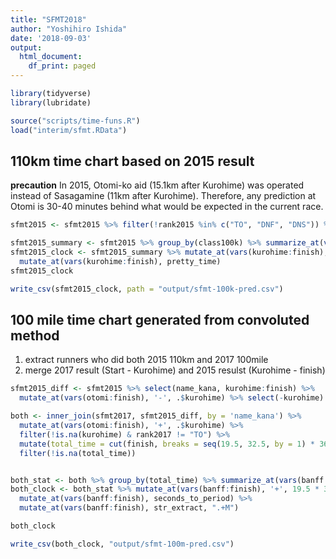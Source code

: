 ```yaml
---
title: "SFMT2018"
author: "Yoshihiro Ishida"
date: '2018-09-03'
output:
  html_document:
    df_print: paged
---
```


```r
library(tidyverse)
library(lubridate)

source("scripts/time-funs.R")
load("interim/sfmt.RData")
```


## 110km time chart based on 2015 result

__precaution__
In 2015, Otomi-ko aid (15.1km after Kurohime) was operated instead of Sasagamine (11km after Kurohime). Therefore, any prediction at Otomi is 30-40 minutes behind what would be expected in the current race.

```r
sfmt2015 <- sfmt2015 %>% filter(!rank2015 %in% c("TO", "DNF", "DNS")) %>% mutate(class100k = cut(finish, breaks = seq(9.5, 22.5, by = 1) * 3600, label = paste0(10:22, "h")))

sfmt2015_summary <- sfmt2015 %>% group_by(class100k) %>% summarize_at(vars(kurohime:finish), median, na.rm = T)
sfmt2015_clock <- sfmt2015_summary %>% mutate_at(vars(kurohime:finish), '+', 3600 * 5.5) %>% 
  mutate_at(vars(kurohime:finish), pretty_time)
sfmt2015_clock
```

```r
write_csv(sfmt2015_clock, path = "output/sfmt-100k-pred.csv")
```

## 100 mile time chart generated from convoluted method

1. extract runners who did both 2015 110km and 2017 100mile
2. merge 2017 result (Start - Kurohime) and 2015 resulst (Kurohime - finish)

```r
sfmt2015_diff <- sfmt2015 %>% select(name_kana, kurohime:finish) %>% 
  mutate_at(vars(otomi:finish), '-', .$kurohime) %>% select(-kurohime)

both <- inner_join(sfmt2017, sfmt2015_diff, by = 'name_kana') %>% 
  mutate_at(vars(otomi:finish), '+', .$kurohime) %>% 
  filter(!is.na(kurohime) & rank2017 != "TO") %>% 
  mutate(total_time = cut(finish, breaks = seq(19.5, 32.5, by = 1) * 3600, labels = c(paste0(20:32, 'h')))) %>% 
  filter(!is.na(total_time))


both_stat <- both %>% group_by(total_time) %>% summarize_at(vars(banff:finish), median, na.rm = T)
both_clock <- both_stat %>% mutate_at(vars(banff:finish), '+', 19.5 * 3600 + 15 * 3600 * 24) %>% 
  mutate_at(vars(banff:finish), seconds_to_period) %>% 
  mutate_at(vars(banff:finish), str_extract, ".+M")

both_clock
```

```r
write_csv(both_clock, "output/sfmt-100m-pred.csv")
```

